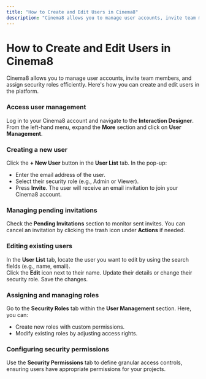 ```yaml
---
title: "How to Create and Edit Users in Cinema8"
description: "Cinema8 allows you to manage user accounts, invite team members, and assign security roles efficiently. Here's how you can create and edit users in the platform."
---
```



# How to Create and Edit Users in Cinema8

Cinema8 allows you to manage user accounts, invite team members, and assign security roles efficiently. Here's how you can create and edit users in the platform.

<Steps>

### Access user management  
Log in to your Cinema8 account and navigate to the **Interaction Designer**. From the left-hand menu, expand the **More** section and click on **User Management**.

### Creating a new user  
Click the **+ New User** button in the **User List** tab. In the pop-up:

- Enter the email address of the user.  
- Select their security role (e.g., Admin or Viewer).  
- Press **Invite**. The user will receive an email invitation to join your Cinema8 account.

### Managing pending invitations  
Check the **Pending Invitations** section to monitor sent invites. You can cancel an invitation by clicking the trash icon under **Actions** if needed.

### Editing existing users  
In the **User List** tab, locate the user you want to edit by using the search fields (e.g., name, email).  
Click the **Edit** icon next to their name. Update their details or change their security role. Save the changes.

### Assigning and managing roles  
Go to the **Security Roles** tab within the **User Management** section. Here, you can:

- Create new roles with custom permissions.  
- Modify existing roles by adjusting access rights.

### Configuring security permissions  
Use the **Security Permissions** tab to define granular access controls, ensuring users have appropriate permissions for your projects.

</Steps>
